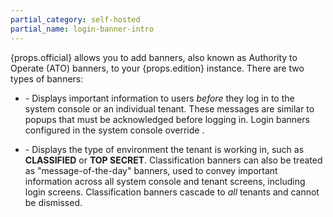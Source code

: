 ```yaml
---
partial_category: self-hosted
partial_name: login-banner-intro
---
```


{props.official} allows you to add banners, also known as Authority to Operate (ATO) banners, to your {props.edition} instance. There are two types of banners:

- 
  <PaletteVertexUrlMapper
     edition={props.edition}
     text="Login banner"
     url="/system-management/login-banner/#add-login-banner"
   /> - Displays important information to users _before_ they log in to the system console or an individual tenant. These messages are similar to popups that must be acknowledged before logging in. Login banners configured in the system console override <VersionedLink text="tenant-specific login banners" url="/tenant-settings/login-banner/"/>.

- 
  <PaletteVertexUrlMapper
     edition={props.edition}
     text="Classification banner"
     url="/system-management/login-banner/#add-classification-banner"
   /> - Displays the type of environment the tenant is working in, such as **CLASSIFIED** or **TOP SECRET**. Classification banners can also be treated as "message-of-the-day" banners, used to convey important information across all system console and tenant screens, including login screens. Classification banners cascade to _all_ tenants and cannot be dismissed.